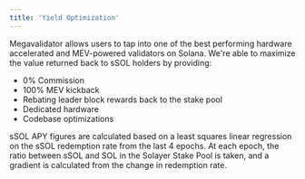 ```yaml
---
title: 'Yield Optimization'
---
```


Megavalidator allows users to tap into one of the best performing hardware accelerated and MEV-powered validators on Solana. We're able to maximize the value returned back to sSOL holders by providing:

 - 0% Commission
 - 100% MEV kickback
 - Rebating leader block rewards back to the stake pool
 - Dedicated hardware
 - Codebase optimizations

sSOL APY figures are calculated based on a least squares linear regression on the sSOL redemption rate from the last 4 epochs. At each epoch, the ratio between sSOL and SOL in the Solayer Stake Pool is taken, and a gradient is calculated from the change in redemption rate.
